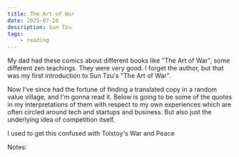 ```yaml
---
title: The Art of War
date: 2025-07-20
description: Sun Tzu
tags:
    - reading
---
```


My dad had these comics about different books like "The Art of War", some different zen teachings. They were very good. I forget the author, but that was my first introduction to Sun Tzu's "The Art of War".

Now I've since had the fortune of finding a translated copy in a random value village, and I'm gonna read it. Below is going to be some of the quotes in my interpretations of them with respect to my own experiences which are often circled around tech and startups and business. But also just the underlying idea of competition itself.

I used to get this confused with Tolstoy's War and Peace

Notes:
